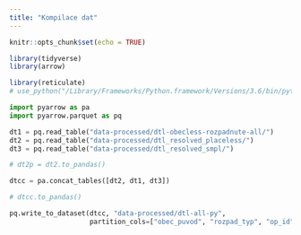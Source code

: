 ```yaml
---
title: "Kompilace dat"
---
```


```r
knitr::opts_chunk$set(echo = TRUE)

library(tidyverse)
library(arrow)

library(reticulate)
# use_python("/Library/Frameworks/Python.framework/Versions/3.6/bin/python3")
```

```python
import pyarrow as pa
import pyarrow.parquet as pq

dt1 = pq.read_table("data-processed/dtl-obecless-rozpadnute-all/")
dt2 = pq.read_table("data-processed/dtl_resolved_placeless/")
dt3 = pq.read_table("data-processed/dtl_resolved_smpl/")

# dt2p = dt2.to_pandas()

dtcc = pa.concat_tables([dt2, dt1, dt3])

# dtcc.to_pandas()

pq.write_to_dataset(dtcc, "data-processed/dtl-all-py", 
                    partition_cols=["obec_puvod", "rozpad_typ", "op_id"])

```
